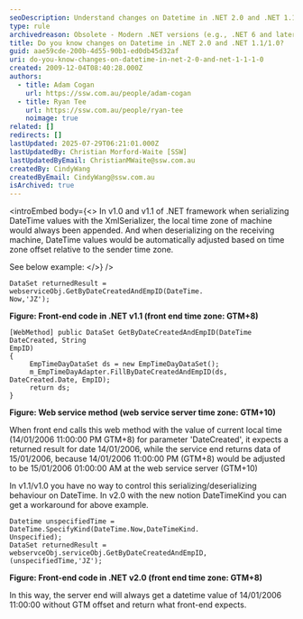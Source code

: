 ```yaml
---
seoDescription: Understand changes on Datetime in .NET 2.0 and .NET 1.1/1.0 for accurate date time conversions.
type: rule
archivedreason: Obsolete - Modern .NET versions (e.g., .NET 6 and later) provide better alternatives like DateTimeOffset and DateOnly for handling time zones and serialization.
title: Do you know changes on Datetime in .NET 2.0 and .NET 1.1/1.0?
guid: aae59cde-200b-4d55-90b1-ed0db45d32af
uri: do-you-know-changes-on-datetime-in-net-2-0-and-net-1-1-1-0
created: 2009-12-04T08:40:28.000Z
authors:
  - title: Adam Cogan
    url: https://ssw.com.au/people/adam-cogan
  - title: Ryan Tee
    url: https://ssw.com.au/people/ryan-tee
    noimage: true
related: []
redirects: []
lastUpdated: 2025-07-29T06:21:01.000Z
lastUpdatedBy: Christian Morford-Waite [SSW]
lastUpdatedByEmail: ChristianMWaite@ssw.com.au
createdBy: CindyWang
createdByEmail: CindyWang@ssw.com.au
isArchived: true
---
```


<introEmbed
  body={<>
In v1.0 and v1.1 of .NET framework when serializing DateTime values with the XmlSerializer, the local time zone of machine would always been appended. And when deserializing on the receiving machine, DateTime values would be automatically adjusted based on time zone offset relative to the sender time zone.

See below example:
  </>}
/>
```dotnet
DataSet returnedResult = webserviceObj.GetByDateCreatedAndEmpID(DateTime.
Now,'JZ');
```

**Figure: Front-end code in .NET v1.1 (front end time zone: GTM+8)**

```dotnet
[WebMethod] public DataSet GetByDateCreatedAndEmpID(DateTime DateCreated, String
EmpID)
{
     EmpTimeDayDataSet ds = new EmpTimeDayDataSet();
     m_EmpTimeDayAdapter.FillByDateCreatedAndEmpID(ds, DateCreated.Date, EmpID);
     return ds;
}
```

**Figure: Web service method (web service server time zone: GTM+10)**

When front end calls this web method with the value of current local time (14/01/2006 11:00:00 PM GTM+8) for parameter 'DateCreated', it expects a returned result for date 14/01/2006, while the service end returns data of 15/01/2006, because 14/01/2006 11:00:00 PM (GTM+8) would be adjusted to be 15/01/2006 01:00:00 AM at the web service server (GTM+10)

In v1.1/v1.0 you have no way to control this serializing/deserializing behaviour on DateTime. In v2.0 with the new notion DateTimeKind you can get a workaround for above example.

```dotnet
Datetime unspecifiedTime = DateTime.SpecifyKind(DateTime.Now,DateTimeKind.
Unspecified);
DataSet returnedResult = webservceObj.serviceObj.GetByDateCreatedAndEmpID,
(unspecifiedTime,'JZ');
```

**Figure: Front-end code in .NET v2.0 (front end time zone: GTM+8)**

In this way, the server end will always get a datetime value of 14/01/2006 11:00:00 without GTM offset and return what front-end expects.
